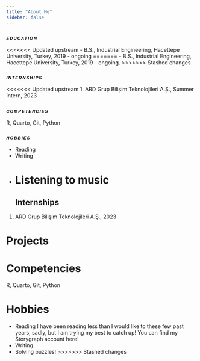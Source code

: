 ```yaml
---
title: "About Me"
sidebar: false 
---
```


# Education {style="font-family: \"Comic Sans MS\", cursive, sans-serif; font-size: 16px; letter-spacing: 2px; word-spacing: 2px; color: #000000; font-weight: 700; text-decoration: none solid rgb(68, 68, 68); font-style: italic; font-variant: small-caps; text-transform: lowercase;"}

<<<<<<< Updated upstream
-   B.S., Industrial Engineering, Hacettepe University, Turkey, 2019 - ongoing
=======
-   B.S., Industrial Engineering, Hacettepe University, Turkey, 2019 - ongoing.
>>>>>>> Stashed changes

## Internships {style="font-family: \"Comic Sans MS\", cursive, sans-serif; font-size: 16px; letter-spacing: 2px; word-spacing: 2px; color: #000000; font-weight: 700; text-decoration: none solid rgb(68, 68, 68); font-style: italic; font-variant: small-caps; text-transform: lowercase;"}

<<<<<<< Updated upstream
1.  ARD Grup Bilişim Teknolojileri A.Ş., Summer Intern, 2023

# Competencies {style="font-family: \"Comic Sans MS\", cursive, sans-serif; font-size: 16px; letter-spacing: 2px; word-spacing: 2px; color: #000000; font-weight: 700; text-decoration: none solid rgb(68, 68, 68); font-style: italic; font-variant: small-caps; text-transform: lowercase;"}

R, Quarto, Git, Python

# Hobbies {style="font-family: \"Comic Sans MS\", cursive, sans-serif; font-size: 16px; letter-spacing: 2px; word-spacing: 2px; color: #000000; font-weight: 700; text-decoration: none solid rgb(68, 68, 68); font-style: italic; font-variant: small-caps; text-transform: lowercase;"}

-   Reading
-   Writing
-   Listening to music
=======
## Internships

1.  ARD Grup Bilişim Teknolojileri A.Ş., 2023

# Projects

# Competencies

R, Quarto, Git, Python

# Hobbies

* Reading
I have been reading less than I would like to these few past years, sadly, but I am trying my best to catch up! You can find my Storygraph account here!
* Writing
* Solving puzzles!
>>>>>>> Stashed changes
